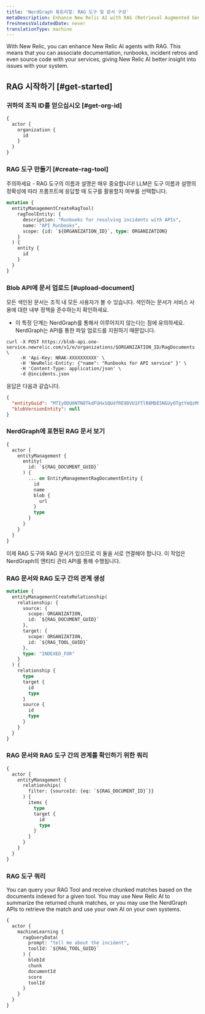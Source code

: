 ```yaml
---
title: 'NerdGraph 튜토리얼: RAG 도구 및 문서 구성'
metaDescription: Enhance New Relic AI with RAG (Retrieval Augmented Generation)
freshnessValidatedDate: never
translationType: machine
---
```


With New Relic, you can enhance New Relic AI agents with RAG. This means that you can associate documentation, runbooks, incident retros and even source code with your services, giving New Relic AI better insight into issues with your system.

## RAG 시작하기 [#get-started]

### 귀하의 조직 ID를 얻으십시오 [#get-org-id]

```graphql
{
  actor {
    organization {
      id
    }
  }
}
```

### RAG 도구 만들기 [#create-rag-tool]

주의하세요 - RAG 도구의 이름과 설명은 매우 중요합니다! LLM은 도구 이름과 설명의 정확성에 따라 프롬프트에 응답할 때 도구를 활용할지 여부를 선택합니다.

```graphql
mutation {
  entityManagementCreateRagTool(
    ragToolEntity: {
      description: "Runbooks for resolving incidents with APIs",
      name: "API Runbooks",
      scope: {id: `${ORGANIZATION_ID}`, type: ORGANIZATION}
    }
  ) {
    entity {
      id
    }
  }
}
```

### Blob API에 문서 업로드 [#upload-document]

<Callout variant="important">
  모든 색인된 문서는 조직 내 모든 사용자가 볼 수 있습니다. 색인하는 문서가 서비스 사용에 대한 내부 정책을 준수하는지 확인하세요.
</Callout>

* 이 특정 단계는 NerdGraph를 통해서 이루어지지 않는다는 점에 유의하세요. NerdGraph는 API를 통한 파일 업로드를 지원하기 때문입니다.

```shell
curl -X POST https://blob-api.one-service.newrelic.com/v1/e/organizations/$ORGANIZATION_ID/RagDocuments \
     -H 'Api-Key: NRAK-XXXXXXXXXX' \
     -H 'NewRelic-Entity: {"name": "Runbooks for API service" }' \
     -H 'Content-Type: application/json' \
     -d @incidents.json
```

응답은 다음과 같습니다.

```json
{
  "entityGuid": "MTIyODU0NTN8TkdFUHxSQUdfRE9DVU1FTlR8MDE5NGUyOTgtYmQzMS03NzA4LWI3NzItYzQ4MTZlYjNhYThk",
  "blobVersionEntity": null
}
```

### NerdGraph에 표현된 RAG 문서 보기

```graphql
{
  actor {
    entityManagement {
      entity(
        id: `${RAG_DOCUMENT_GUID}`
      ) {
        ... on EntityManagementRagDocumentEntity {
          id
          name
          blob {
            url
          }
          type
        }
      }
    }
  }
}
```

이제 RAG 도구와 RAG 문서가 있으므로 이 둘을 서로 연결해야 합니다. 이 작업은 NerdGraph의 엔티티 관리 API를 통해 수행됩니다.

### RAG 문서와 RAG 도구 간의 관계 생성

```graphql
mutation {
  entityManagementCreateRelationship(
    relationship: {
      source: {
        scope: ORGANIZATION,
        id: `${RAG_DOCUMENT_GUID}`
      },
      target: {
        scope: ORGANIZATION,
        id: `${RAG_TOOL_GUID}`
      },
      type: "INDEXED_FOR"
    }
  ) {
    relationship {
      type
      target {
        id
        type
      }
      source {
        id
        type
      }
    }
  }
}
```

### RAG 문서와 RAG 도구 간의 관계를 확인하기 위한 쿼리

```graphql
{
  actor {
    entityManagement {
      relationships(
        filter: {sourceId: {eq: `${RAG_DOCUMENT_ID}`}}
      ) {
        items {
          type
          target {
            id
            type
          }
        }
      }
    }
  }
}
```

### RAG 도구 쿼리

You can query your RAG Tool and receive chunked matches based on the documents indexed for a given tool. You may use New Relic AI to summarize the returned chunk matches, or you may use the NerdGraph APIs to retrieve the match and use your own AI on your own systems.

```graphql
{
  actor {
    machineLearning {
      ragQueryData(
        prompt: "tell me about the incident", 
        toolId: `${RAG_TOOL_GUID}`
      ) {
        blobId
        chunk
        documentId
        score
        toolId
      }
    }
  }
}
```